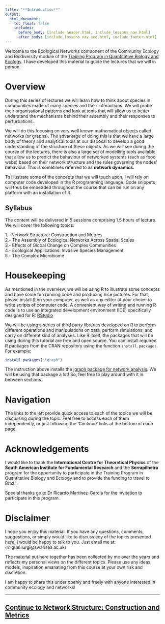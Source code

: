```yaml
---
title: "**Introduction**"
output:
  html_document:
    toc_float: false
    includes:
      before_body: [include_header.html, include_lessons_nav.html]
      after_body: [include_lessons_nav_end.html, include_footer.html]
---
```


Welcome to the Ecological Networks component of the Community Ecology and Biodiversity module of the [Training Program in Quantitative Biology and Ecology](https://www.ictp-saifr.org/qbioprogram/). I have developed this material to guide the lectures that we will in person. 

# Overview

During this series of lectures we will learn how to think about species in communities made of many species and their interactions. We will probe their organisational patterns and look at tools that will allow us to better understand the mechanisms behind their assembly and their responses to perturbations.

We will do this focusing on very well known mathematical objects called networks (or graphs). The advantage of doing this is that we have a large body of theory and analytical tools at our disposal to develop a good understanding of the structure of these objects. As we will see during the course of the lectures, there is also a large set of modelling tools available that allow us to predict the behaviour of networked systems (such as food webs) based on their network structure and the rules governing the nodes' behaviour. This is sometimes referred to as **network dynamics**.

To illustrate some of the concepts that we will touch upon, I will rely on computer code developed in the R programming language. Code snippets will thus be embedded throughout the course that can be run on any platform with an installation of R.

## Syllabus

The content will be delivered in 5 sessions comprising 1.5 hours of lecture. We will cover the following topics:

1.- Network Structure: Construction and Metrics \
2.- The Assembly of Ecological Networks Across Spatial Scales \
3.- Effects of Global Change on Complex Communities \
4.- Ecological Applications: Invasive Species Management \
5.- The Complex Microbiome \

# Housekeeping

As mentioned in the overview, we will be using R to illustrate some concepts and have some fun running code and producing nice pictures. For that, please install [R](https://www.r-project.org/) on your computer, as well as any editor of your choice to write scripts of computer code. A convenient way of writing and running R code is to use an integrated development environment (IDE) specifically designed for R: [RStudio](https://www.rstudio.com/)

We will be using a series of third party libraries developed on R to perform different operations and manipulations on data, perform simulations, and carry on different kind of analyses. Like R itself, the packages that will be using during this tutorial are free and open source. You can install required R packages from the CRAN repository using the function `install.packages`. For example:

```r
install.packages("igraph")
```

The instruction above installs the [igraph package for network analysis](https://igraph.org/). We will be using that package a lot! So, feel free to play around with it in between sections.

# Navigation

The links to the left provide quick access to each of the topics we will be discussing during the topic. Feel free to access each of them independently, or just following the 'Continue' links at the bottom of each page.

# Acknowledgements

I would like to thank the **International Centre for Theoretical Physics** of the **South American Institute for Fundamental Research** and the **Serrapilheira** program for the opportunity to participate in the Training Program in Quantitative Biology and Ecology and to provide the funding to travel to Brazil.

Special thanks go to Dr Ricardo Martínez-García for the invitation to participate in this program.

# Disclaimer

I hope you enjoy this material. If you have any questions, comments, suggestions, or simply would like to discuss any of the topics presented here, I would be happy to talk to you. Just email me at: (miguel.lurgi@swansea.ac.uk)

The material put here together has been collected by me over the years and reflects my personal views on the different topics. Please use any ideas, models, inspiration emanating from this course at your own risk and discretion.

I am happy to share this under openly and freely with anyone interested in community ecology and networks!


***
## [Continue to Network Structure: Construction and Metrics](lesson-2.html){.continue-link}
